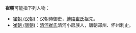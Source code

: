 '''崔朝'''可能指下列人物：
*[[崔朝_(汉朝)|崔朝 (汉朝)]]：汉朝侍御史，[[博陵崔氏|博陵崔氏]]祖先。
*[[崔朝_(唐朝)|崔朝 (唐朝)]]：[[清河崔氏|清河崔氏]]清河小房族人，唐朝郑州、怀州刺史。


{{消歧义|cat=二字崔姓人名消歧义}}
